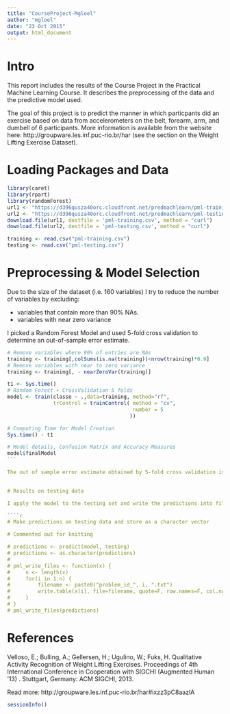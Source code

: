 ```yaml
---
title: "CourseProject-Mgloel"
author: "mgloel"
date: "23 Oct 2015"
output: html_document
---
```

# Intro

This report includes the results of the Course Project in the Practical Machine Learning Course. It describes the preprocessing of the data and the predictive model used. 


The goal of this project is to predict the manner in which particpants  did an exercise based on data from accelerometers on the belt, forearm, arm, and dumbell of 6 participants. More information is available from the website here: http://groupware.les.inf.puc-rio.br/har (see the section on the Weight Lifting Exercise Dataset).  

# Loading Packages and Data
```r
library(caret)
library(rpart)
library(randomForest)
url1 <- "https://d396qusza40orc.cloudfront.net/predmachlearn/pml-training.csv"
url2 <- "https://d396qusza40orc.cloudfront.net/predmachlearn/pml-testing.csv" 
download.file(url1, destfile = 'pml-training.csv', method = "curl")
download.file(url2, destfile = 'pml-testing.csv', method = "curl")

training <- read.csv("pml-training.csv")
testing <- read.csv("pml-testing.csv")

```


# Preprocessing & Model Selection

Due to the size of the dataset (i.e. 160 variables) I try to reduce the number of variables by excluding: 

* variables that contain more than 90% NAs.
* variables with near zero variance

I picked a Random Forest Model and used 5-fold cross validation to determine an out-of-sample error estimate.

```r

# Remove variables where 90% of entries are NAs
training <- training[,colSums(is.na(training))<nrow(training)*0.9]
# Remove variables with near to zero variance
training <- training[, - nearZeroVar(training)]

t1 <- Sys.time()
# Random Forest + CrossValidation 5 folds 
model <- train(classe ~ .,data=training, method="rf", 
               trControl = trainControl( method = "cv",
                                         number = 5
                                        ))

````

````r
# Computing Time for Model Creation
Sys.time() - t1

# Model details, Confusion Matrix and Accuracy Measures
model$finalModel
```

The out of sample error estimate obtained by 5-fold cross validation is *0.01%*.
 

# Results on testing data

I apply the model to the testing set and write the predictions into files as sugggested on the Instruction page.

````r
# Make predictions on testing data and store as a character vector

# Commented out for knitting

# predictions <- predict(model, testing)
# predictions <- as.character(predictions)
# 
# pml_write_files <- function(x) {
#     n <- length(x)
#     for(i in 1:n) {
#         filename <- paste0("problem_id_", i, ".txt")
#         write.table(x[i], file=filename, quote=F, row.names=F, col.names=F)
#     }
# }
# pml_write_files(predictions)
````


# References 
Velloso, E.; Bulling, A.; Gellersen, H.; Ugulino, W.; Fuks, H. Qualitative Activity Recognition of Weight Lifting Exercises. Proceedings of 4th International Conference in Cooperation with SIGCHI (Augmented Human '13) . Stuttgart, Germany: ACM SIGCHI, 2013.

Read more: http://groupware.les.inf.puc-rio.br/har#ixzz3pC8aazlA

````r
sessionInfo()
````